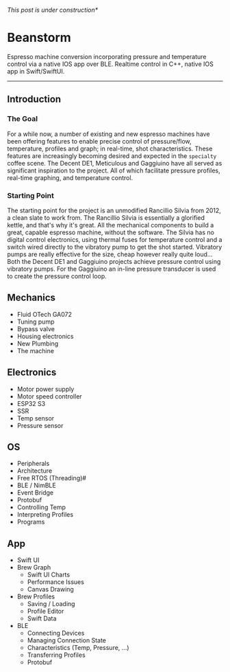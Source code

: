 
_This post is under construction\*_

# Beanstorm

Espresso machine conversion incorporating pressure and temperature control via a native IOS app over BLE.
Realtime control in C++, native IOS app in Swift/SwiftUI.

---

<YouTube id="lXTTcRKk1ds" />

## Introduction

### The Goal

For a while now, a number of existing and new espresso machines have been offering features to
enable precise control of pressure/flow, temperature, profiles and graph; in real-time, shot characteristics. These features are
increasingly becoming desired and expected in the `specialty` coffee scene.
The Decent DE1, Meticulous and Gaggiuino have all served as significant inspiration to the project. All of which facilitate pressure profiles, real-time graphing, and
temperature control.

### Starting Point

The starting point for the project is an unmodified Rancillio Silvia from 2012, a clean slate to work from.
The Rancillio Silvia is essentially a glorified kettle, and that's why it's great. All the mechanical components to build
a great, capable espresso machine, without the software. The Silvia has no digital control electronics, using thermal fuses
for temperature control and a switch wired directly to the vibratory pump to get the shot started.
Vibratory pumps are really effective for the size, cheap however really quite loud...
Both the Decent DE1 and Gaggiuino projects achieve pressure control using vibratory pumps.
For the Gaggiuino an in-line pressure transducer is used to create the pressure control loop.

## Mechanics

- Fluid OTech GA072
- Tuning pump
- Bypass valve
- Housing electronics
- New Plumbing
- The machine

## Electronics

- Motor power supply
- Motor speed controller
- ESP32 S3
- SSR
- Temp sensor
- Pressure sensor

## OS

- Peripherals
- Architecture
- Free RTOS (Threading)#
- BLE / NimBLE
- Event Bridge
- Protobuf
- Controlling Temp
- Interpreting Profiles
- Programs

## App

- Swift UI
- Brew Graph
  - Swift UI Charts
  - Performance Issues
  - Canvas Drawing
- Brew Profiles
  - Saving / Loading
  - Profile Editor
  - Swift Data
- BLE
  - Connecting Devices
  - Managing Connection State
  - Characteristics (Temp, Pressure, ...)
  - Transferring Profiles
  - Protobuf
